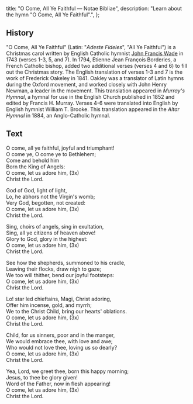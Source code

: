   title: "O Come, All Ye Faithful — Notae Bibliae",
  description: "Learn about the hymn \"O Come, All Ye Faithful\".",
};

<Initial text="O Come, All Ye Faithful" />

## History

"O Come, All Ye Faithful" (Latin: "*Adeste Fideles*", "All Ye Faithful") is a Christmas carol written by English Catholic hymnist [John Francis Wade](/liturgy/music/composers/john-francis-wade) in 1743 (verses 1-3, 5, and 7). In 1794, Etienne Jean François Borderies, a French Catholic bishop, added two additional verses (verses 4 and 6) to fill out the Christmas story. The English translation of verses 1-3 and 7 is the work of Frederick Oakeley in 1841. Oakley was a translator of Latin hymns during the Oxford movement, and worked closely with John Henry Newman, a leader in the movement. This translation appeared in *Murray's Hymnal*, a hymnal for use in the English Church published in 1852 and edited by Francis H. Murray. Verses 4-6 were trans­lat­ed into Eng­lish by English hymnist Will­iam T. Brooke. This translation appeared in the *Al­tar Hym­nal* in 1884, an Anglo-Catholic hymnal.

## Text

O come, all ye faithful, joyful and triumphant!<br/>
O come ye, O come ye to Bethlehem;<br/>
Come and behold him<br/>
Born the King of Angels:<br/>
O come, let us adore him, (3x)<br/>
Christ the Lord.

God of God, light of light,<br/>
Lo, he abhors not the Virgin's womb;<br/>
Very God, begotten, not created:<br/>
O come, let us adore him, (3x)<br/>
Christ the Lord.

Sing, choirs of angels, sing in exultation,<br/>
Sing, all ye citizens of heaven above!<br/>
Glory to God, glory in the highest:<br/>
O come, let us adore him, (3x)<br/>
Christ the Lord.

See how the shep­herds, summoned to his cra­dle,<br/>
Leaving their flocks, draw nigh to gaze;<br/>
We too will thi­ther, bend our joy­ful foot­steps:<br/>
O come, let us adore him, (3x)<br/>
Christ the Lord.

Lo! star led chief­tains, Magi, Christ ador­ing,<br/>
Offer him in­cense, gold, and myrrh;<br/>
We to the Christ Child, bring our hearts' ob­la­tions.<br/>
O come, let us adore him, (3x)<br/>
Christ the Lord.

Child, for us sin­ners, poor and in the man­ger,<br/>
We would em­brace thee, with love and awe;<br/>
Who would not love thee, loving us so dear­ly?<br/>
O come, let us adore him, (3x)<br/>
Christ the Lord.

Yea, Lord, we greet thee, born this happy morning;<br/>
Jesus, to thee be glory given!<br/>
Word of the Father, now in flesh appearing!<br/>
O come, let us adore him, (3x)<br/>
Christ the Lord.
